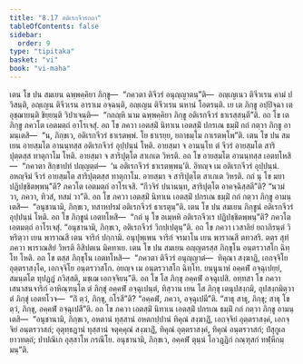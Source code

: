```yaml
---
title: "8.17 อติเรกจีวรกถา"
tableOfContents: false
sidebar:
  order: 9
type: "tipitaka"
basket: "vi"
book: "vi-maha"
---
```



<DynamicBreadcrumb />

<Division number="347" book="vi-maha">

<Paragraph number="1646" book="vi-maha">
เตน โข ปน สมเยน ฉพฺพคฺคิยา ภิกฺขู—  “ภควตา ติจีวรํ อนุญฺญาตนฺ”ติ—  อญฺเญเนว ติจีวเรน คามํ ปวิสนฺติ, อญฺเญน ติจีวเรน อาราเม อจฺฉนฺติ, อญฺเญน ติจีวเรน นหานํ โอตรนฺติ. เย เต ภิกฺขู อปฺปิจฺฉา เต อุชฺฌายนฺติ ขิยฺยนฺติ วิปาเจนฺติ—  “กถญฺหิ นาม ฉพฺพคฺคิยา ภิกฺขู อติเรกจีวรํ ธาเรสฺสนฺตี”ติ. อถ โข เต ภิกฺขู ภควโต เอตมตฺถํ อาโรเจสุํ. อถ โข ภควา เอตสฺมิํ นิทาเน เอตสฺมิํ ปกรเณ ธมฺมิํ กถํ กตฺวา ภิกฺขู อามนฺเตสิ—  “น, ภิกฺขเว, อติเรกจีวรํ ธาเรตพฺพํ. โย ธาเรยฺย, ยถาธมฺโม กาเรตพฺโพ”ติ.
</Paragraph>

<Paragraph number="1647" book="vi-maha">
เตน โข ปน สมเยน อายสฺมโต อานนฺทสฺส อติเรกจีวรํ อุปฺปนฺนํ โหติ. อายสฺมา จ อานนฺโท ตํ จีวรํ อายสฺมโต สาริปุตฺตสฺส ทาตุกาโม โหติ. อายสฺมา จ สาริปุตฺโต สาเกเต วิหรติ. อถ โข อายสฺมโต อานนฺทสฺส เอตทโหสิ—  “ภควตา สิกฺขาปทํ ปญฺญตฺตํ—  ‘น อติเรกจีวรํ ธาเรตพฺพนฺ’ติ. อิทญฺจ เม อติเรกจีวรํ อุปฺปนฺนํ. อหญฺจิมํ จีวรํ อายสฺมโต สาริปุตฺตสฺส ทาตุกาโม. อายสฺมา จ สาริปุตฺโต สาเกเต วิหรติ. กถํ นุ โข มยา ปฏิปชฺชิตพฺพนฺ”ติ? ภควโต เอตมตฺถํ อาโรเจสิ. “กีวจิรํ ปนานนฺท, สาริปุตฺโต อาคจฺฉิสฺสตี”ติ? “นวมํ วา, ภควา, ทิวสํ, ทสมํ วา”ติ. อถ โข ภควา เอตสฺมิํ นิทาเน เอตสฺมิํ ปกรเณ ธมฺมิํ กถํ กตฺวา ภิกฺขู อามนฺเตสิ—  “อนุชานามิ, ภิกฺขเว, ทสาหปรมํ อติเรกจีวรํ ธาเรตุนฺ”ติ.
</Paragraph>

<Paragraph number="1648" book="vi-maha">
เตน โข ปน สมเยน ภิกฺขูนํ อติเรกจีวรํ อุปฺปนฺนํ โหติ. อถ โข ภิกฺขูนํ เอตทโหสิ—  “กถํ นุ โข อเมฺหหิ อติเรกจีวเร ปฏิปชฺชิตพฺพนฺ”ติ? ภควโต เอตมตฺถํ อาโรเจสุํ. “อนุชานามิ, ภิกฺขเว, อติเรกจีวรํ วิกปฺเปตุนฺ”ติ.
</Paragraph>

</Division>
<Division number="348" book="vi-maha">

<Paragraph number="1649" book="vi-maha">
อถ โข ภควา เวสาลิยํ ยถาภิรนฺตํ วิหริตฺวา เยน พาราณสี เตน จาริกํ ปกฺกามิ. อนุปุพฺเพน จาริกํ จรมาโน เยน พาราณสี ตทวสริ. ตตฺร สุทํ ภควา พาราณสิยํ วิหรติ อิสิปตเน มิคทาเย. เตน โข ปน สมเยน อญฺญตรสฺส ภิกฺขุโน อนฺตรวาสโก ฉิทฺโท โหติ. อถ โข ตสฺส ภิกฺขุโน เอตทโหสิ—  “ภควตา ติจีวรํ อนุญฺญาตํ—  ทิคุณา สงฺฆาฏิ, เอกจฺจิโย อุตฺตราสงฺโค, เอกจฺจิโย อนฺตรวาสโก. อยญฺจ เม อนฺตรวาสโก ฉิทฺโท. ยนฺนูนาหํ อคฺคฬํ อจฺฉุเปยฺยํ, สมนฺตโต ทุปฏฺฏํ ภวิสฺสติ, มชฺเฌ เอกจฺจิยนฺ”ติ. อถ โข โส ภิกฺขุ อคฺคฬํ อจฺฉุเปสิ. อทฺทสา โข ภควา เสนาสนจาริกํ อาหิณฺฑนฺโต ตํ ภิกฺขุํ อคฺคฬํ อจฺฉุเปนฺตํ, ทิสฺวาน เยน โส ภิกฺขุ เตนุปสงฺกมิ, อุปสงฺกมิตฺวา ตํ ภิกฺขุํ เอตทโวจ—  “กิํ ตฺวํ, ภิกฺขุ, กโรสี”ติ? “อคฺคฬํ, ภควา, อจฺฉุเปมี”ติ. “สาธุ สาธุ, ภิกฺขุ; สาธุ โข ตฺวํ, ภิกฺขุ, อคฺคฬํ อจฺฉุเปสี”ติ.
</Paragraph>

<Paragraph number="1650" book="vi-maha">
อถ โข ภควา เอตสฺมิํ นิทาเน เอตสฺมิํ ปกรเณ ธมฺมิํ กถํ กตฺวา ภิกฺขู อามนฺเตสิ—  “อนุชานามิ, ภิกฺขเว, อหตานํ ทุสฺสานํ อหตกปฺปานํ ทิคุณํ สงฺฆาฏิํ, เอกจฺจิยํ อุตฺตราสงฺคํ, เอกจฺจิยํ อนฺตรวาสกํ; อุตุทฺธฏานํ ทุสฺสานํ จตุคฺคุณํ สงฺฆาฏิํ, ทิคุณํ อุตฺตราสงฺคํ, ทิคุณํ อนฺตรวาสกํ; ปํสุกูเล ยาวทตฺถํ; ปาปณิเก อุสฺสาโห กรณีโย. อนุชานามิ, ภิกฺขเว, อคฺคฬํ ตุนฺนํ โอวฏฺฏิกํ กณฺฑุสกํ ทฬฺหีกมฺมนฺ”ติ.
</Paragraph>
</Division>
